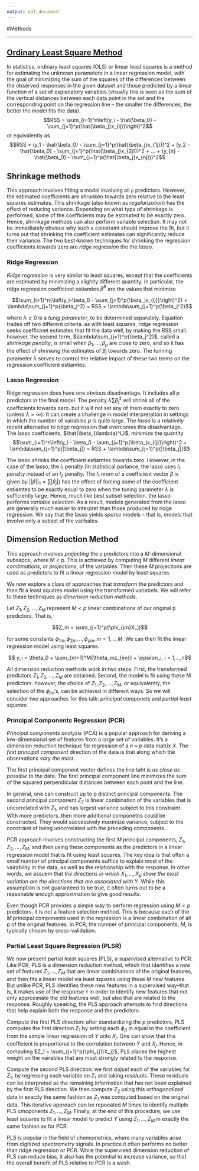 ```yaml
---
output: pdf_document
---
```

#Methods

------

## [Ordinary Least Square Method](https://en.wikipedia.org/wiki/Ordinary_least_squares)
In statistics, ordinary least squares (OLS) or linear least squares is a method for estimating the unknown parameters in a linear regression model, with the goal of minimizing the sum of the squares of the differences between the observed responses in the given dataset and those predicted by a linear function of a set of explanatory variables (visually this is seen as the sum of the vertical distances between each data point in the set and the corresponding point on the regression line – the smaller the differences, the better the model fits the data). 
$$RSS = \sum_{i=1}^n\left(y_i - \hat{\beta_0} - \sum_{j=1}^p(\hat{\beta_j}x_{ij})\right)^2$$
or equivalently as 
$$RSS = (y_1 - \hat{\beta_0} - \sum_{j=1}^p(\hat{\beta_j}x_{1j}))^2 + (y_2 - \hat{\beta_0} - \sum_{j=1}^p(\hat{\beta_j}x_{2j}))^2 + ... + (y_{n} - \hat{\beta_0} - \sum_{j=1}^p(\hat{\beta_j}x_{nj}))^2$$

## Shrinkage methods
This approach involves fitting a model involving all `p` predictors. However, the estimated coefficients are shrunken towards zero relative to the least squares estimates. This shrinkage (also known as *regularization*) has the effect of reducing variance. Depending on what type of shrinkage is performed, some of the coefficients may be estimated to be exactly zero. Hence, shrinkage methods can also perform variable selection. It may not be immediately obvious why such a constraint should improve the fit, but it turns out that shrinking the coefficient estimates can significantly reduce their variance. The two best-known techniques for shrinking the regression coefficients towards zero are *ridge regression* the the  *lasso*.

### Ridge Regression
*Ridge regression* is very similar to least squares, except that the coefficients are estimated by minimizing a slightly different quantity. In particular, the ridge regression coefficinet estiamtes $\hat{\beta}^R$ are the values that minimize 

$$\sum_{i=1}^n{\left(y_i-\beta_0 - \sum_{j=1}^p{\beta_jx_{ij}}\right)^2} + \lambda\sum_{j=1}^p{\beta_j^2} = RSS + \lambda\sum_{j=1}^p{\beta_j^2}$$ 

where $\lambda \geq 0$ is a *tunig parameter*, to be determined separately. Equation trades off two different criteria. as with least squares, ridge regression seeks coefficinet estimates that fit the data well, by making the RSS small. however, the second term, $\lambda\sum_{j=1}^p{\beta_j^2}$, called a *shrinkage penalty*, is small when $\beta_1,...,\beta_p$ are close to zero, and so it has the effect of *shrinking* the estimates of $\beta_j$ towards zero. The tunning parameter $\lambda$ serves to control the relative impact of these two terms on the regression coefficient estiamtes. 

### Lasso Regression
Ridge regression does have one obvious disadvantage. It includes all *p* predictors in the final model. The penalty $\lambda \sum{\beta_j^2}$ will shrink all of the coefficients towards zero. but it will not set any of them exactly to zero (unless $\lambda = \infty$). It can create a challenge in model interpretation in settings in which the number of vairables *p* is quite large. The *lasso* is a relatively recent alternative to ridge regression that overcomes this disadvantage. The lasso coefficients, $\hat{\beta_{\lambda}^L}$, minimize the quantity
$$\sum_{i=1}^n\left(y_i - \beta_0 - \sum_{j=1}^p{\beta_jx_{ij}}\right)^2 + \lambda\sum_{j=1}^p{|\beta_j|} = RSS + \lambda\sum_{j=1}^p{|\beta_j|}$$

The lasso shrinks the coefficient estiamtes towards zero. However, in the case of the lasso, the $l_1$ penalty (In statistical parlance, the lasso uses $l_1$ penalty instead of an $l_2$ penalty. The $l_1$ nrom of a coefficient vector $\beta$ is given by $||\beta||_1 = \sum{|\beta_j|}$) has the effect of forcing some of the coefficient estiamtes to be exactly equal to zero when the tuning parameter $\lambda$ is sufficiently large. Hence, much like best subset selection, the lasso performs *variable selection*. As a result, models generated from the lasso are generally much easier to interpret than those produced by ridge regression. We say that the lasso yields *sparse* models -- that is, models that involve only a subset of the vairbales. 

## Dimension Reduction Method
This approach involves *prejecting* the `p` predictors into a *M*-dimensional subsapce, where M < p. This is achieved by computing *M* different *linear combinations*, or *projections*, of the variables. Then these *M* projections are used as predictors to fit a linear regression model by least squares. 

We now explore a class of approaches that *transform* the predictors and then fit a least squares model using the transformed variabels. We will refer to these techniques as *dimension reduction methods*.

Let $Z_1,Z_2,..., Z_M$ represent $M < p$ linear combinations of our original p predictors. That is,

$$Z_m = \sum_{j=1}^p{\phi_{jm}X_j}$$

for some constants $\phi_{1m}, \phi_{2m}, .., \phi_{pm}, m = 1,.., M$. We can then fit the linear regression model using least squares.

$$ y_i = \theta_0 + \sum_{m=1}^M{\theta_mz_{im}} + \epsilon_i, i = 1,...,n$$

All dimension reduction methods work in two steps. First, the transformed predictors $Z_1, Z_2,..., Z_M$ are obtained. Second, the model is fit using these M predictors. however, the choice of $Z_1,Z_2,...,Z_M$, or equivalently, the selection of the $\phi_{jm}$'s, can be achieved in different ways. So we will consider two approaches for this talk: *principal componets* and *partial least squares*.

### Principal Components Regression (PCR)
*Principal components analysis* (PCA) is a popular approach for deriving a low-dimensional set of features from a large set of variables. It's a dimension reduction technique for regression of a $n \times p$ data matrix $X$. The *first principal component* direction of the data is that along which the observations *vary the most*. 

The first principal component vector defines the line taht is *as close as possible* to the data. The first principal component line minimizes the sum of the squared perpendicular distances between each point and the line. 

In general, one can construct up to p distinct principal components. The second principal component $Z_2$ is linear combination of the variables that is uncorrelated with $Z_1$, and has largest variance subject to this constraint. With more predictors, then more additional componetns could be constructed. They would successively maximize variance, subject to the constraint of being uncorrelated with the preceding components. 

PCR approach involves constructing the first $M$ principal components, $Z_1, Z_2,..., Z_M$, and then using these components as the predictors in a linear regression model that is fit using least squares. The key idea is that often a small number of principal components suffice to explain most of the vairability in the data, as well as the relationship with the response. In other words, we assuem that *the directions in which* $X_1, ..., X_p$ *show the most variation are the directions that are associated with Y*. While this assumption is not guaranteed to be true, it often turns out to be a reasonable enough approximation to give good results.

Even though PCR provides a simple way to perform regression using $M < p$ predictors, it is not a feature selection method. This is because each of the *M* principal components used in the regression is a linear combination of all p of the original features. In PCR, the number of principal components, *M*, is typically chosen by cross-validation.  

### Partial Least Square Regression (PLSR)
We now present partial least squares (PLS), a *supervised* alternative to PCR. Like PCR, PLS is a dimension reduction method, which first identifies a new set of features $Z_1,...,Z_M$ that are linear combinations of the original features, and then fits a linear model via least squares using these *M* new features. But unlike PCR, PLS identifies these new features in a supervised way--that is, it makes use of the response `Y` in order to identify new features that not only approximate the old features well, but also that are related to the response. Roughly speaking, the PLS approach attempts to find directions that help explain both the response and the predictors.

Compute the first PLS direction: after standardizing the *p* predictors, PLS computes the first direction $Z_1$ by setting each $\phi_{j1}$ in equal to the coefficient from the simple linear regression of *Y* onto $X_j$. One can show that this coefficient is proportional to the correlation between $Y$ and $X_j$. Hence, in computing $Z_1 = \sum_{j=1}^p{\phi_{j1}X_j}$, PLS places the highest weight on the vairables that are most strongly related to the response. 

Compute the second PLS direction: we first *adjust* each of the variables for $Z_1$, by regressing each variable on $Z_1$ and taking *residuals*. These residuals can be interpreted as the remaining information that has not been explained by the first PLS direction. We then compute $Z_2$ using this *orthogonalized* data in exactly the same fashion as $Z_1$ was computed based on the original data. This iterative approach can be repoeated *M* times to identify multiple PLS cmoponents $Z_1,...,Z_M$. Finally, at the end of this procedure, we use least squares to fit a linear model to predict $Y$ using $Z_1,...,Z_M$ in exactly the same fashion as for PCR.

PLS is popular in the field of chemometrics, where many variables arise from digitized spectrometry signals. In practice it often performs no better than ridge regression or PCR. While the supervised dimension reduction of PLS can reduce bias, it also has the potential to increase variance, so that the overall benefit of PLS relative to PCR is a wash.



